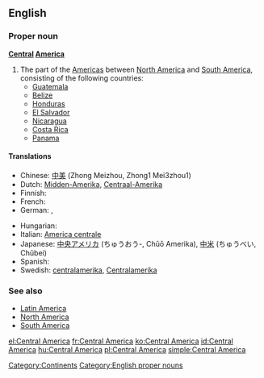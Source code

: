 ==English==
{{wikipedia}}

===Proper noun===
'''[[Central]] [[America]]'''

# The part of the [[Americas]] between [[North America]] and [[South America]], consisting of the following countries:
#* [[Guatemala]]
#* [[Belize]]
#* [[Honduras]]
#* [[El Salvador]]
#* [[Nicaragua]]
#* [[Costa Rica]]
#* [[Panama]]

====Translations====
{{trans-top|the part of the Americas between North America and South America}}
* Chinese: [[中美]] (Zhong Meizhou, Zhong1 Mei3zhou1)
* Dutch: [[Midden-Amerika]], [[Centraal-Amerika]]
* Finnish: {{t+|fi|Keski-Amerikka}}
* French: {{t+|fr|Amérique Centrale|f}}
* German: {{t+|de|Mittelamerika|n}}, {{t+|de|Zentralamerika|n}}
{{trans-mid}}
* Hungarian: {{t+|hu|Közép-Amerika}}
* Italian: [[America centrale]] {{f}}
* Japanese: [[中央アメリカ]] (ちゅうおう-, Chūō Amerika), [[中米]] (ちゅうべい, Chūbei)
* Spanish: {{t+|es|Centroamérica}}
* Swedish: [[centralamerika]], [[Centralamerika]] {{n}}
{{trans-bottom}}

===See also===
* [[Latin America]]
* [[North America]]
* [[South America]]

[[Category:Continents]]
[[Category:English proper nouns]]

[[el:Central America]]
[[fr:Central America]]
[[ko:Central America]]
[[id:Central America]]
[[hu:Central America]]
[[pl:Central America]]
[[simple:Central America]]